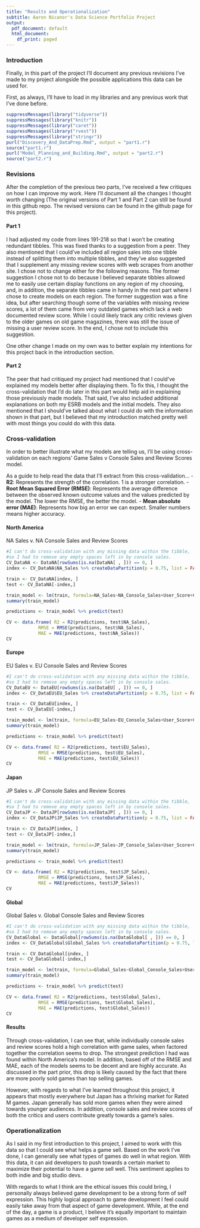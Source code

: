 ---
title: "Results and Operationalization"
subtitle: Aaron Nicanor's Data Science Portfolio Project
output:
  pdf_document: default
  html_document:
    df_print: paged
---
### Introduction
Finally, in this part of the project I'll document any previous revisions I've made to my project alongside the possible applications this data can be used for.

First, as always, I'll have to load in my libraries and any previous work that I've done before.
```{r}
suppressMessages(library("tidyverse"))
suppressMessages(library("knitr"))
suppressMessages(library("caret"))
suppressMessages(library("rvest"))
suppressMessages(library("stringr"))
purl("Discovery_And_DataPrep.Rmd", output = "part1.r")
source("part1.r")
purl("Model_Planning_and_Building.Rmd", output = "part2.r")
source("part2.r")
```

### Revisions
After the completion of the previous two parts, I've received a few critiques on how I can improve my work. Here I'll document all the changes I thought worth changing (The original versions of Part 1 and Part 2 can still be found in this github repo. The revised versions can be found in the github page for this project).

#### Part 1
I had adjusted my code from lines 191-218 so that I won't be creating redundant tibbles. This was fixed thanks to a suggestion from a peer. They also mentioned that I could've included all region sales into one tibble instead of splitting them into multiple tibbles, and they've also suggested that I supplement any missing review scores with web scrapes from another site. I chose not to change either for the following reasons. The former suggestion I chose not to do because I believed separate tibbles allowed me to easily use certain display functions on any region of my choosing, and, in addition, the separate tibbles came in handy in the next part where I chose to create models on each region. The former suggestion was a fine idea, but after searching though some of the variables with missing review scores, a lot of them came from very outdated games which lack a web documented review score. While I could likely track any critic reviews given to the older games on old game magazines, there was still the issue of missing a user review score. In the end, I chose not to include this suggestion.

One other change I made on my own was to better explain my intentions for this project back in the introduction section.

#### Part 2
The peer that had critiqued my project had mentioned that I could've explained my models better after displaying them. To fix this, I thought the cross-validation that I'd do later in this part would help aid in explaining those previously made models. That said, I've also included additional explanations on both my ESRB models and the initial models. They also mentioned that I should've talked about what I could do with the information shown in that part, but I believed that my introduction matched pretty well with most things you could do with this data.

### Cross-validation
In order to better illustrate what my models are telling us, I'll be using cross-validation on each regions'  Game Sales v Console Sales and Review Scores model.

As a guide to help read the data that I'll extract from this cross-validation...
- **R2**: Represents the strength of the correlation. 1 is a stronger correlation.
- **Root Mean Squared Error (RMSE)**: Represents the average difference between the observed known outcome values and the values predicted by the model. The lower the RMSE, the better the model.
- **Mean absolute error (MAE)**:  Represents how big an error we can expect. Smaller numbers means higher accuracy.

#### North America
NA Sales v. NA Console Sales and Review Scores 
```{r}
#I can't do cross-validation with any missing data within the tibble,
#so I had to remove any empty spaces left in by console sales.
CV_DataNA <- DataNA[rowSums(is.na(DataNA[ , ])) == 0, ]
index <- CV_DataNA$NA_Sales %>% createDataPartition(p = 0.75, list = FALSE)

train <- CV_DataNA[index, ]
test <- CV_DataNA[-index,]

train_model <- lm(train, formula=NA_Sales~NA_Console_Sales+User_Score+Critic_Score)
summary(train_model)

predictions <- train_model %>% predict(test) 

CV <- data.frame( R2 = R2(predictions, test$NA_Sales),
            RMSE = RMSE(predictions, test$NA_Sales),
            MAE = MAE(predictions, test$NA_Sales))
CV
```

#### Europe
EU Sales v. EU Console Sales and Review Scores 
```{r}
#I can't do cross-validation with any missing data within the tibble,
#so I had to remove any empty spaces left in by console sales.
CV_DataEU <- DataEU[rowSums(is.na(DataEU[ , ])) == 0, ]
index <- CV_DataEU$EU_Sales %>% createDataPartition(p = 0.75, list = FALSE)

train <- CV_DataEU[index, ]
test <- CV_DataEU[-index,]

train_model <- lm(train, formula=EU_Sales~EU_Console_Sales+User_Score+Critic_Score)
summary(train_model)

predictions <- train_model %>% predict(test) 

CV <- data.frame( R2 = R2(predictions, test$EU_Sales),
            RMSE = RMSE(predictions, test$EU_Sales),
            MAE = MAE(predictions, test$EU_Sales))
CV
```

#### Japan
JP Sales v. JP Console Sales and Review Scores 
```{r}
#I can't do cross-validation with any missing data within the tibble,
#so I had to remove any empty spaces left in by console sales.
CV_DataJP <- DataJP[rowSums(is.na(DataJP[ , ])) == 0, ]
index <- CV_DataJP$JP_Sales %>% createDataPartition(p = 0.75, list = FALSE)

train <- CV_DataJP[index, ]
test <- CV_DataJP[-index,]

train_model <- lm(train, formula=JP_Sales~JP_Console_Sales+User_Score+Critic_Score)
summary(train_model)

predictions <- train_model %>% predict(test) 

CV <- data.frame( R2 = R2(predictions, test$JP_Sales),
            RMSE = RMSE(predictions, test$JP_Sales),
            MAE = MAE(predictions, test$JP_Sales))
CV
```

#### Global
Global Sales v. Global Console Sales and Review Scores 
```{r}
#I can't do cross-validation with any missing data within the tibble,
#so I had to remove any empty spaces left in by console sales.
CV_DataGlobal <- DataGlobal[rowSums(is.na(DataGlobal[ , ])) == 0, ]
index <- CV_DataGlobal$Global_Sales %>% createDataPartition(p = 0.75, list = FALSE)

train <- CV_DataGlobal[index, ]
test <- CV_DataGlobal[-index,]

train_model <- lm(train, formula=Global_Sales~Global_Console_Sales+User_Score+Critic_Score)
summary(train_model)

predictions <- train_model %>% predict(test) 

CV <- data.frame( R2 = R2(predictions, test$Global_Sales),
            RMSE = RMSE(predictions, test$Global_Sales),
            MAE = MAE(predictions, test$Global_Sales))
CV
```

#### Results
Through cross-validation, I can see that, while individually console sales and review scores hold a high correlation with game sales, when factored together the correlation seems to drop. The strongest prediction I had was found within North America's model. In addition, based off of the RMSE and MAE, each of the models seems to be decent and are highly accurate. As discussed in the part prior, this drop is likely caused by the fact that there are more poorly sold games than top selling games.

However, with regards to what I've learned throughout this project, it appears that mostly everywhere but Japan has a thriving market for Rated M games. Japan generally has sold more games when they were aimed towards younger audiences. In addition, console sales and review scores of both the critics and users contribute greatly towards a game's sales.

### Operationalization
As I said in my first introduction to this project, I aimed to work with this data so that I could see what helps a game sell. Based on the work I've done, I can generally see what types of games do well in what region. With this data, it can aid developers to push towards a certain market to maximize their potential to have a game sell well. This sentiment applies to both indie and big studio devs.

With regards to what I think are the ethical issues this could bring, I personally always believed game development to be a strong form of self expression. This highly logical approach to game development I feel could easily take away from that aspect of game development. While, at the end of the day, a game is a product, I believe it's equally important to maintain games as a medium of developer self expression.
